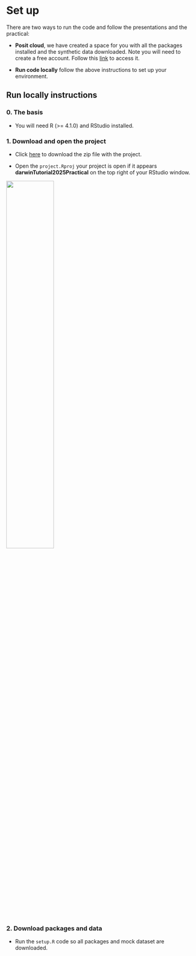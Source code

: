 # Set up

There are two ways to run the code and follow the presentations and the practical:

-   **Posit cloud**, we have created a space for you with all the packages installed and the synthetic data downloaded. Note you will need to create a free account. Follow this [link](https://posit.cloud/spaces/668339/join?access_code=h6LQAibpzBKSFHk6h73YA6WjJyqrn86_fAHsKbOo) to access it.

-   **Run code locally** follow the above instructions to set up your environment.

## Run locally instructions

### 0. The basis

-   You will need R (\>= 4.1.0) and RStudio installed.

### 1. Download and open the project

-   Click [here](https://github.com/oxford-pharmacoepi/darwinTutorial2025Practical/archive/refs/heads/main.zip) to download the zip file with the project.

-   Open the `project.Rproj` your project is open if it appears **darwinTutorial2025Practical** on the top right of your RStudio window.

![](project.png){fig-align="center" width=50%}

### 2. Download packages and data

-  Run the `setup.R` code so all packages and mock dataset are downloaded.

